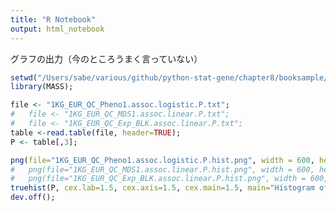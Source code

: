 ```yaml
---
title: "R Notebook"
output: html_notebook
---
```


グラフの出力（今のところうまく言っていない）
```r
setwd("/Users/sabe/various/github/python-stat-gene/chapter8/booksample/GenomeData_2/1KG_EUR");
library(MASS);

file <- "1KG_EUR_QC_Pheno1.assoc.logistic.P.txt";
#	file <- "1KG_EUR_QC_MDS1.assoc.linear.P.txt";
#	file <- "1KG_EUR_QC_Exp_BLK.assoc.linear.P.txt";
table <-read.table(file, header=TRUE);
P <- table[,3];

png(file="1KG_EUR_QC_Pheno1.assoc.logistic.P.hist.png", width = 600, height = 600);
#	png(file="1KG_EUR_QC_MDS1.assoc.linear.P.hist.png", width = 600, height = 600);
#	png(file="1KG_EUR_QC_Exp_BLK.assoc.linear.P.hist.png", width = 600, height = 600);
truehist(P, cex.lab=1.5, cex.axis=1.5, cex.main=1.5, main="Histogram of GWAS P-values", xlab="P-values", ylab="");
dev.off();

```



